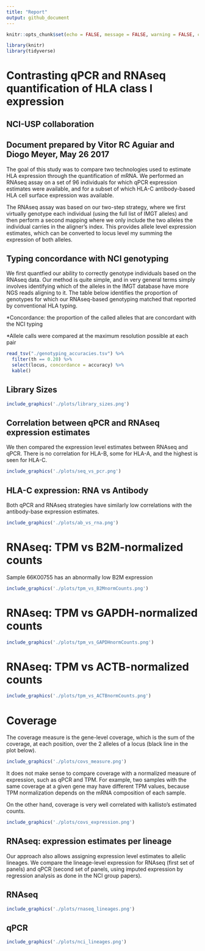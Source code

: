 ```yaml
---
title: "Report"
output: github_document
---
```


```r
knitr::opts_chunk$set(echo = FALSE, message = FALSE, warning = FALSE, comment = '')
```

```r
library(knitr)
library(tidyverse)
```

# Contrasting qPCR and RNAseq quantification of HLA class I expression 

## NCI-USP collaboration

## Document prepared by Vitor RC Aguiar and Diogo Meyer, May 26 2017

The goal of this study was to compare two technologies used to estimate HLA
expression through the quantification of mRNA. We performed an RNAseq assay on
a set of 96 individuals for which qPCR expression estimates were available, and
for a subset of which HLA-C antibody-based HLA cell surface expression was
available.

The RNAseq assay was based on our two-step strategy, where we first virtually
genotype each individual (using the full list of IMGT alleles) and then perform
a second mapping where we only include the two alleles the individual carries in
the aligner's index. This provides allele level expression estimates, which can
be converted to locus level my summing the expression of both alleles.

## Typing concordance with NCI genotyping

We first quantfied our ability to correctly genotype individuals based on the
RNAseq data. Our method is quite simple, and in very general terms simply
involves identifying which of the alleles in the IMGT database have more NGS
reads aligning to it. The table below identifies the proportion of genotypes for
which our RNAseq-based genotyping matched that reported by conventional HLA
typing.

\*Concordance: the proportion of the called alleles that are concordant with the NCI typing

\*Allele calls were compared at the maximum resolution possible at each pair

```r
read_tsv("./genotyping_accuracies.tsv") %>%
  filter(th == 0.20) %>%
  select(locus, concordance = accuracy) %>%
  kable()
```

## Library Sizes

```r
include_graphics('./plots/library_sizes.png')
```

## Correlation between qPCR and RNAseq expression estimates

We then compared the expression level estimates between RNAseq and qPCR. There
is no correlation for HLA-B, some for HLA-A, and the highest is seen for HLA-C.

```r
include_graphics('./plots/seq_vs_pcr.png')
```

## HLA-C expression: RNA vs Antibody

Both qPCR and RNAseq strategies have similarly low correlations with the
antibody-base expression estimates.

```r
include_graphics('./plots/ab_vs_rna.png')
```

# RNAseq: TPM vs B2M-normalized counts

Sample 66K00755 has an abnormally low B2M expression

```r
include_graphics('./plots/tpm_vs_B2MnormCounts.png')
```

# RNAseq: TPM vs GAPDH-normalized counts

```r
include_graphics('./plots/tpm_vs_GAPDHnormCounts.png')
```

# RNAseq: TPM vs ACTB-normalized counts

```r
include_graphics('./plots/tpm_vs_ACTBnormCounts.png')
```

# Coverage

The coverage measure is the gene-level coverage, which is the sum of the coverage, at each position, over the 2 alleles of a locus (black line in the plot below).

```r
include_graphics('./plots/covs_measure.png')
```

It does not make sense to compare coverage with a normalized measure of expression, such as qPCR and TPM. For example, two samples with the same coverage at a given gene may have different TPM values, because TPM normalization depends on the mRNA composition of each sample.

On the other hand, coverage is very well correlated with kallisto's estimated counts.

```r
include_graphics('./plots/covs_expression.png')
```

## RNAseq: expression estimates per lineage

Our approach also allows assigning expression level estimates to allelic
lineages. We compare the lineage-level expression for RNAseq (first set of
panels) and qPCR (second set of panels, using imputed expression by regression analysis as done in the NCI group papers).

## RNAseq

```r
include_graphics('./plots/rnaseq_lineages.png')
```

## qPCR

```r
include_graphics('./plots/nci_lineages.png')
```




